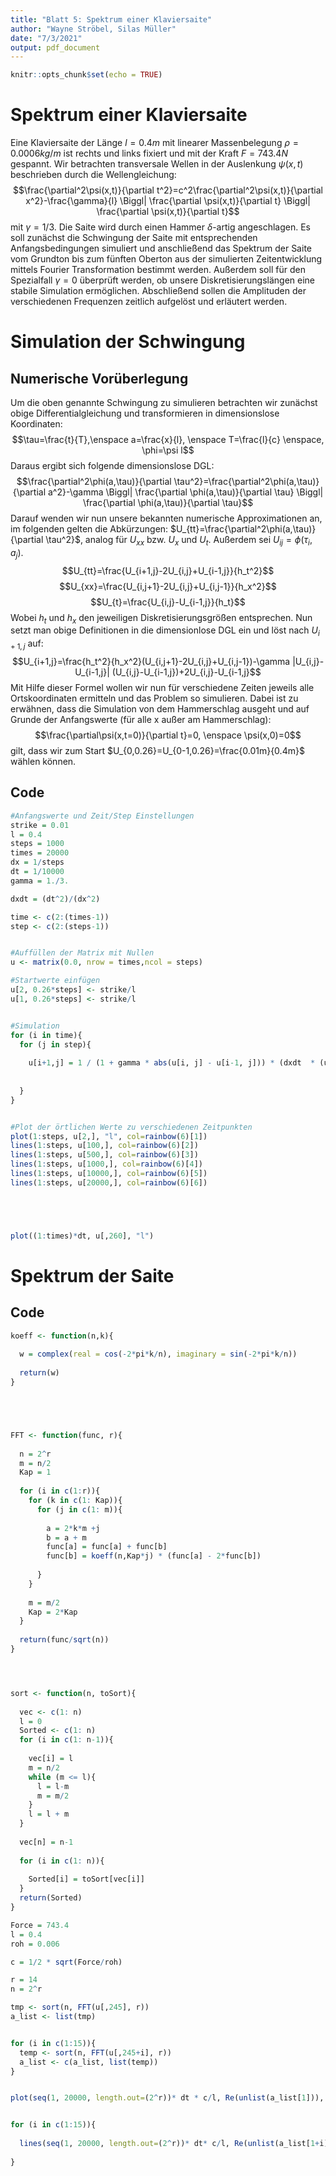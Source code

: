 ```yaml
---
title: "Blatt 5: Spektrum einer Klaviersaite"
author: "Wayne Ströbel, Silas Müller"
date: "7/3/2021"
output: pdf_document
---
```


```r
knitr::opts_chunk$set(echo = TRUE)
```

# Spektrum einer Klaviersaite

Eine Klaviersaite der Länge $l=0.4m$ mit linearer Massenbelegung $\rho=0.0006 kg/m$ ist rechts und links fixiert und mit der Kraft $F=743.4N$ gespannt. Wir betrachten transversale Wellen in der Auslenkung $\psi(x,t)$ beschrieben durch die Wellengleichung:
$$\frac{\partial^2\psi(x,t)}{\partial t^2}=c^2\frac{\partial^2\psi(x,t)}{\partial x^2}-\frac{\gamma}{l} \Biggl| \frac{\partial \psi(x,t)}{\partial t} \Biggl| \frac{\partial \psi(x,t)}{\partial t}$$
mit $\gamma=1/3$. \newline
Die Saite wird durch einen Hammer $\delta$-artig angeschlagen.\newline
Es soll zunächst die Schwingung der Saite mit entsprechenden Anfangsbedingungen simuliert und anschließend das Spektrum der Saite vom Grundton bis zum fünften Oberton aus der simulierten Zeitentwicklung mittels Fourier Transformation bestimmt werden. Außerdem soll für den Spezialfall $\gamma=0$ überprüft werden, ob unsere Diskretisierungslängen eine stabile Simulation ermöglichen. Abschließend sollen die Amplituden der verschiedenen Frequenzen zeitlich aufgelöst und erläutert werden.

# Simulation der Schwingung

## Numerische Vorüberlegung

Um die oben genannte Schwingung zu simulieren betrachten wir zunächst obige Differentialgleichung und transformieren in dimensionslose Koordinaten:
$$\tau=\frac{t}{T},\enspace a=\frac{x}{l}, \enspace T=\frac{l}{c} \enspace, \phi=\psi l$$
Daraus ergibt sich folgende dimensionslose DGL:
$$\frac{\partial^2\phi(a,\tau)}{\partial \tau^2}=\frac{\partial^2\phi(a,\tau)}{\partial a^2}-\gamma \Biggl| \frac{\partial \phi(a,\tau)}{\partial \tau} \Biggl| \frac{\partial \phi(a,\tau)}{\partial \tau}$$
Darauf wenden wir nun unsere bekannten numerische Approximationen an, im folgenden gelten die Abkürzungen: $U_{tt}=\frac{\partial^2\phi(a,\tau)}{\partial \tau^2}$, analog für $U_{xx}$ bzw. $U_{x}$ und $U_{t}$. Außerdem sei $U_{ij}=\phi(\tau_i,a_j)$.
$$U_{tt}=\frac{U_{i+1,j}-2U_{i,j}+U_{i-1,j}}{h_t^2}$$
$$U_{xx}=\frac{U_{i,j+1}-2U_{i,j}+U_{i,j-1}}{h_x^2}$$
$$U_{t}=\frac{U_{i,j}-U_{i-1,j}}{h_t}$$
Wobei $h_t$ und $h_x$ den jeweiligen Diskretisierungsgrößen entsprechen.\newline
Nun setzt man obige Definitionen in die dimensionlose DGL ein und löst nach $U_{i+1,j}$ auf:
$$U_{i+1,j}=\frac{h_t^2}{h_x^2}(U_{i,j+1}-2U_{i,j}+U_{i,j-1})-\gamma |U_{i,j}-U_{i-1,j}| (U_{i,j}-U_{i-1,j})+2U_{i,j}-U_{i-1,j}$$
Mit Hilfe dieser Formel wollen wir nun für verschiedene Zeiten jeweils alle Ortskoordinaten ermitteln und das Problem so simulieren. Dabei ist zu erwähnen, dass die Simulation von dem Hammerschlag ausgeht und auf Grunde der Anfangswerte (für alle x außer am Hammerschlag):
$$\frac{\partial\psi(x,t=0)}{\partial t}=0, \enspace \psi(x,0)=0$$ 
gilt, dass wir zum Start $U_{0,0.26}=U_{0-1,0.26}=\frac{0.01m}{0.4m}$ wählen können.

## Code
```r
#Anfangswerte und Zeit/Step Einstellungen
strike = 0.01
l = 0.4
steps = 1000
times = 20000
dx = 1/steps
dt = 1/10000
gamma = 1./3.

dxdt = (dt^2)/(dx^2)

time <- c(2:(times-1))
step <- c(2:(steps-1))


#Auffüllen der Matrix mit Nullen
u <- matrix(0.0, nrow = times,ncol = steps)

#Startwerte einfügen
u[2, 0.26*steps] <- strike/l
u[1, 0.26*steps] <- strike/l


#Simulation
for (i in time){
  for (j in step){
    
    u[i+1,j] = 1 / (1 + gamma * abs(u[i, j] - u[i-1, j])) * (dxdt  * (u[i, j+1] - 2*u[i, j] + u[i, j-1]) + 2*u[i, j] - u[i-1, j] + gamma * abs(u[i, j] - u[i-1, j]) * (u[i,j]))
    
    
  }
}


#Plot der örtlichen Werte zu verschiedenen Zeitpunkten
plot(1:steps, u[2,], "l", col=rainbow(6)[1])
lines(1:steps, u[100,], col=rainbow(6)[2])
lines(1:steps, u[500,], col=rainbow(6)[3])
lines(1:steps, u[1000,], col=rainbow(6)[4])
lines(1:steps, u[10000,], col=rainbow(6)[5])
lines(1:steps, u[20000,], col=rainbow(6)[6])





plot((1:times)*dt, u[,260], "l")
```

# Spektrum der Saite




## Code

```r
koeff <- function(n,k){
  
  w = complex(real = cos(-2*pi*k/n), imaginary = sin(-2*pi*k/n))  
  
  return(w)
}





FFT <- function(func, r){
  
  n = 2^r
  m = n/2
  Kap = 1
  
  for (i in c(1:r)){
    for (k in c(1: Kap)){
      for (j in c(1: m)){
        
        a = 2*k*m +j
        b = a + m
        func[a] = func[a] + func[b]
        func[b] = koeff(n,Kap*j) * (func[a] - 2*func[b])
        
      }
    }
    
    m = m/2
    Kap = 2*Kap
  }
  
  return(func/sqrt(n))
}




sort <- function(n, toSort){
  
  vec <- c(1: n)
  l = 0
  Sorted <- c(1: n)
  for (i in c(1: n-1)){
    
    vec[i] = l
    m = n/2
    while (m <= l){
      l = l-m
      m = m/2
    }
    l = l + m
  }
  
  vec[n] = n-1
  
  for (i in c(1: n)){
    
    Sorted[i] = toSort[vec[i]]
  }
  return(Sorted)
}

Force = 743.4
l = 0.4
roh = 0.006

c = 1/2 * sqrt(Force/roh)

r = 14
n = 2^r

tmp <- sort(n, FFT(u[,245], r))
a_list <- list(tmp)


for (i in c(1:15)){
  temp <- sort(n, FFT(u[,245+i], r))
  a_list <- c(a_list, list(temp))
}


plot(seq(1, 20000, length.out=(2^r))* dt * c/l, Re(unlist(a_list[1])), "l", col="red", ylim=c(0,0.01))


for (i in c(1:15)){
  
  lines(seq(1, 20000, length.out=(2^r))* dt* c/l, Re(unlist(a_list[1+i])), col=rainbow(length(c(1:15)))[i])
  
}


```



